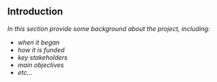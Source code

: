 ## Introduction

_In this section provide some background about the project, including:_

- _when it began_
- _how it is funded_
- _key stakeholders_
- _main objectives_
- _etc..._

